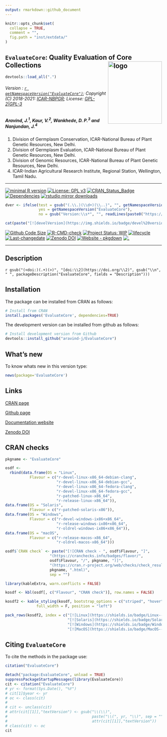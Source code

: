 ```yaml
---
output: rmarkdown::github_document
---
```


```r
knitr::opts_chunk$set(
  collapse = TRUE,
  comment = "",
  fig.path = "inst/extdata/"
)
```

<!-- 
```r
knitr::include_graphics("https://raw.githubusercontent.com/aravind-j/EvaluateCore/master/inst/extdata/EvaluateCore.png") 
```
-->

## `EvaluateCore`: Quality Evaluation of Core Collections <img src="https://raw.githubusercontent.com/aravind-j/EvaluateCore/master/inst/extdata/EvaluateCore.png" align="right" alt="logo" width="173" height = "200" style = "border: none; float: right;">

```r
devtools::load_all(".")

```

###### Version : [`r getNamespaceVersion("EvaluateCore")`](https://aravind-j.github.io/EvaluateCore/); Copyright (C) 2018-2021: [ICAR-NBPGR](http://www.nbpgr.ernet.in/); License: [GPL-2|GPL-3](https://www.r-project.org/Licenses/)



##### *Aravind, J.^1^, Kaur, V.^2^, Wankhede, D. P.^3^ and Nanjundan, J.^4^*

1. Division of Germplasm Conservation, ICAR-National Bureau of Plant Genetic Resources, New Delhi.
2. Division of Germplasm Evaluation, ICAR-National Bureau of Plant Genetic Resources, New Delhi.
3. Division of Genomic Resources, ICAR-National Bureau of Plant Genetic Resources, New Delhi.
4. ICAR-Indian Agricultural Research Institute, Regional Station, Wellington, Tamil Nadu.

***
[![minimal R version](https://img.shields.io/badge/R>%3D-3.5.0-6666ff.svg)](https://cran.r-project.org/)
[![License: GPL v3](https://img.shields.io/badge/License-GPL%20v3-blue.svg)](https://www.gnu.org/licenses/gpl-3.0)
[![CRAN_Status_Badge](https://www.r-pkg.org/badges/version-last-release/EvaluateCore)](https://cran.r-project.org/package=EvaluateCore)
[![Dependencies](https://tinyverse.netlify.com/badge/EvaluateCore)](https://cran.r-project.org/package=EvaluateCore)
[![rstudio mirror downloads](https://cranlogs.r-pkg.org/badges/grand-total/EvaluateCore?color=green)](https://CRAN.R-project.org/package=EvaluateCore)
```r
dver <- ifelse(test = gsub("(.\\.)(\\d+)(\\..)", "", getNamespaceVersion("EvaluateCore")) != "",
               yes = getNamespaceVersion("EvaluateCore"),
               no = gsub("Version:\\s*", "", readLines(paste0("https://raw.githubusercontent.com/", "aravind-j/EvaluateCore", "/master/DESCRIPTION"))[grep("Version:", readLines(paste0("https://raw.githubusercontent.com/", "aravind-j/EvaluateCore", "/master/DESCRIPTION")))]))

cat(paste("[![develVersion](https://img.shields.io/badge/devel%20version-", dver, "-orange.svg)](https://github.com/aravind-j/EvaluateCore)", sep = ""))
```
[![Github Code Size](https://img.shields.io/github/languages/code-size/aravind-j/EvaluateCore.svg)](https://github.com/aravind-j/EvaluateCore)
[![R-CMD-check](https://github.com/aravind-j/EvaluateCore/workflows/R-CMD-check/badge.svg)](https://github.com/aravind-j/EvaluateCore/actions)
[![Project Status: WIP](https://www.repostatus.org/badges/latest/active.svg)](https://www.repostatus.org/#active)
[![lifecycle](https://img.shields.io/badge/lifecycle-stable-brightgreen.svg)](https://lifecycle.r-lib.org/articles/stages.html#stable)
[![Last-changedate](https://img.shields.io/badge/last%20change-`r gsub('-', '--', Sys.Date())`-yellowgreen.svg)](https://github.com/aravind-j/EvaluateCore/)
[![Zenodo DOI](https://zenodo.org/badge/DOI/10.5281/zenodo.3875930.svg)](https://doi.org/10.5281/zenodo.3875930)
[![Website - pkgdown](https://img.shields.io/website-up-down-green-red/https/aravind-j.github.io/EvaluateCore.svg)](https://aravind-j.github.io/EvaluateCore/)
[![.](https://pro-pulsar-193905.appspot.com/UA-148941781-1/welcome-page)](https://github.com/aravind-j/google-analytics-beacon)
<!-- [![packageversion](https://img.shields.io/badge/Package%20version-0.2.3.3-orange.svg)](https://github.com/aravind-j/EvaluateCore) -->
<!-- [![GitHub Download Count](https://github-basic-badges.herokuapp.com/downloads/aravind-j/EvaluateCore/total.svg)] -->
<!-- [![Rdoc](http://www.rdocumentation.org/badges/version/EvaluateCore)](http://www.rdocumentation.org/packages/EvaluateCore) -->

***

## Description
`r gsub("(<doi:)(.+)(>)", "[doi:\\2](https://doi.org/\\2)", gsub("\\n", " ", packageDescription("EvaluateCore", fields = "Description")))`

<!-- ## System Requirements
The function `dist.evaluate.core` is a wrapper around the `evaluateCore` function of the `corehunter` package which implemented in Java 8. Hence you need to have [Java Runtime Environment](http://www.oracle.com/technetwork/java/javase/downloads/jre8-downloads-2133155.html) (JRE) version 8 or higher for the package to work.-->

## Installation
The package can be installed from CRAN as follows:

```r
# Install from CRAN
install.packages('EvaluateCore', dependencies=TRUE)
```

The development version can be installed from github as follows:

```r
# Install development version from Github
devtools::install_github("aravind-j/EvaluateCore")
```

<!-- ## Detailed tutorial
For a detailed tutorial (vignette) on how to used this package type:

```r
browseVignettes(package = 'EvaluateCore')
```
The vignette for the latest version is also available [online](https://aravind-j.github.io/EvaluateCore/articles.html).-->

## What's new
To know whats new in this version type:

```r
news(package='EvaluateCore')
```

## Links

[CRAN page](https://cran.r-project.org/package=EvaluateCore)

[Github page](https://github.com/aravind-j/EvaluateCore)

[Documentation website](https://aravind-j.github.io/EvaluateCore/)

[Zenodo DOI](https://doi.org/10.5281/zenodo.3875930)

## CRAN checks

```r
pkgname <- "EvaluateCore"

osdf <-
  rbind(data.frame(OS = "Linux", 
           Flavour = c("r-devel-linux-x86_64-debian-clang",
                       "r-devel-linux-x86_64-debian-gcc", 
                       "r-devel-linux-x86_64-fedora-clang",
                       "r-devel-linux-x86_64-fedora-gcc", 
                       "r-patched-linux-x86_64",
                       "r-release-linux-x86_64")),
data.frame(OS = "Solaris", 
           Flavour = c("r-patched-solaris-x86")),
data.frame(OS = "Windows", 
           Flavour = c("r-devel-windows-ix86+x86_64", 
                       "r-release-windows-ix86+x86_64",
                       "r-oldrel-windows-ix86+x86_64")),
data.frame(OS = "macOS", 
           Flavour = c("r-release-macos-x86_64", 
                       "r-oldrel-macos-x86_64")))

osdf$`CRAN check` <- paste("[![CRAN check - ", osdf$Flavour, "]",
                    "(https://cranchecks.info/badges/flavor/",
                    osdf$Flavour, "/", pkgname, ")]",
                    "(https://cran.r-project.org/web/checks/check_results_",
                    pkgname, ".html)",
                    sep = "")
```

```r
library(kableExtra, warn.conflicts = FALSE)

kosdf <- kbl(osdf[, c("Flavour", "CRAN check")], row.names = FALSE)

kosdf2 <- kable_styling(kosdf, bootstrap_options = c("striped", "hover"),
              full_width = F, position = "left")

pack_rows(kosdf2, index = c("[![Linux](https://shields.io/badge/Linux--9cf?logo=Linux&style=social)](https://cran.r-project.org/web/checks/check_results_ammistability.html)" = 6,
                            "[![Solaris](https://shields.io/badge/Solaris--9cf?logo=Oracle&style=social)](https://cran.r-project.org/web/checks/check_results_ammistability.html)" = 1,
                            "[![Windows](https://shields.io/badge/Windows--9cf?logo=Windows&style=social)](https://cran.r-project.org/web/checks/check_results_ammistability.html)" = 3,
                            "[![MacOS](https://shields.io/badge/MacOS--9cf?logo=Apple&style=social)](https://cran.r-project.org/web/checks/check_results_ammistability.html)" = 2))

```

## Citing `EvaluateCore`
To cite the methods in the package use:

```r
citation("EvaluateCore")
```

```r
detach("package:EvaluateCore", unload = TRUE)
suppressPackageStartupMessages(library(EvaluateCore))
cit <- citation("EvaluateCore")
# yr <- format(Sys.Date(), "%Y")
# cit[1]$year <- yr
# oc <- class(cit)
# 
# cit <- unclass(cit)
# attr(cit[[1]],"textVersion") <- gsub("\\(\\)",
#                                      paste("\\(", yr, "\\)", sep = ""),
#                                      attr(cit[[1]],"textVersion"))
# class(cit) <- oc
cit
```
